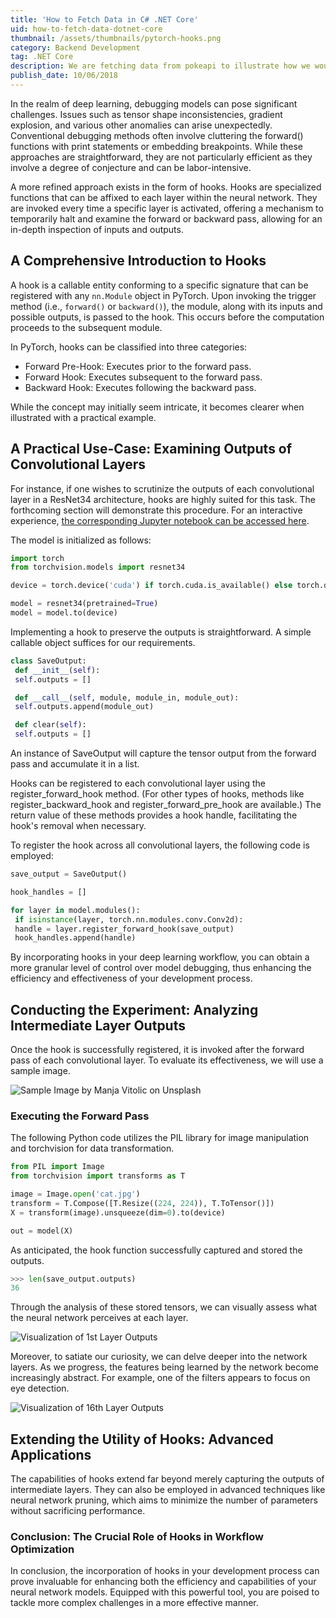 ```yaml
---
title: 'How to Fetch Data in C# .NET Core'
uid: how-to-fetch-data-dotnet-core
thumbnail: /assets/thumbnails/pytorch-hooks.png
category: Backend Development
tag: .NET Core
description: We are fetching data from pokeapi to illustrate how we would perform asynchronous operations in c#.
publish_date: 10/06/2018
---
```


In the realm of deep learning, debugging models can pose significant challenges. Issues such as tensor shape inconsistencies, gradient explosion, and various other anomalies can arise unexpectedly. Conventional debugging methods often involve cluttering the forward() functions with print statements or embedding breakpoints. While these approaches are straightforward, they are not particularly efficient as they involve a degree of conjecture and can be labor-intensive.

A more refined approach exists in the form of hooks. Hooks are specialized functions that can be affixed to each layer within the neural network. They are invoked every time a specific layer is activated, offering a mechanism to temporarily halt and examine the forward or backward pass, allowing for an in-depth inspection of inputs and outputs.

## A Comprehensive Introduction to Hooks

A hook is a callable entity conforming to a specific signature that can be registered with any `nn.Module` object in PyTorch. Upon invoking the trigger method (i.e., `forward()` or `backward()`), the module, along with its inputs and possible outputs, is passed to the hook. This occurs before the computation proceeds to the subsequent module.

In PyTorch, hooks can be classified into three categories:

- Forward Pre-Hook: Executes prior to the forward pass.
- Forward Hook: Executes subsequent to the forward pass.
- Backward Hook: Executes following the backward pass.

While the concept may initially seem intricate, it becomes clearer when illustrated with a practical example.

## A Practical Use-Case: Examining Outputs of Convolutional Layers

For instance, if one wishes to scrutinize the outputs of each convolutional layer in a ResNet34 architecture, hooks are highly suited for this task. The forthcoming section will demonstrate this procedure. For an interactive experience, [the corresponding Jupyter notebook can be accessed here](https://github.com/cosmic-cortex/pytorch-hooks-tutorial).

The model is initialized as follows:

```python
import torch
from torchvision.models import resnet34

device = torch.device('cuda') if torch.cuda.is_available() else torch.device('cpu')

model = resnet34(pretrained=True)
model = model.to(device)
```

Implementing a hook to preserve the outputs is straightforward. A simple callable object suffices for our requirements.

```python
class SaveOutput:
 def __init__(self):
 self.outputs = []

 def __call__(self, module, module_in, module_out):
 self.outputs.append(module_out)

 def clear(self):
 self.outputs = []
```

An instance of SaveOutput will capture the tensor output from the forward pass and accumulate it in a list.

Hooks can be registered to each convolutional layer using the register_forward_hook method. (For other types of hooks, methods like register_backward_hook and register_forward_pre_hook are available.) The return value of these methods provides a hook handle, facilitating the hook's removal when necessary.

To register the hook across all convolutional layers, the following code is employed:

```python
save_output = SaveOutput()

hook_handles = []

for layer in model.modules():
 if isinstance(layer, torch.nn.modules.conv.Conv2d):
 handle = layer.register_forward_hook(save_output)
 hook_handles.append(handle)
```

By incorporating hooks in your deep learning workflow, you can obtain a more granular level of control over model debugging, thus enhancing the efficiency and effectiveness of your development process.

## Conducting the Experiment: Analyzing Intermediate Layer Outputs

Once the hook is successfully registered, it is invoked after the forward pass of each convolutional layer. To evaluate its effectiveness, we will use a sample image.

![Sample Image by Manja Vitolic on Unsplash](/assets/thumbnails/pytorch-cat.jpeg)

### Executing the Forward Pass

The following Python code utilizes the PIL library for image manipulation and torchvision for data transformation.

```python
from PIL import Image
from torchvision import transforms as T

image = Image.open('cat.jpg')
transform = T.Compose([T.Resize((224, 224)), T.ToTensor()])
X = transform(image).unsqueeze(dim=0).to(device)

out = model(X)
```

As anticipated, the hook function successfully captured and stored the outputs.

```python
>>> len(save_output.outputs)
36
```

Through the analysis of these stored tensors, we can visually assess what the neural network perceives at each layer.

![Visualization of 1st Layer Outputs](/assets/thumbnails/pytorch-cat-first-layer.png)

Moreover, to satiate our curiosity, we can delve deeper into the network layers. As we progress, the features being learned by the network become increasingly abstract. For example, one of the filters appears to focus on eye detection.

![Visualization of 16th Layer Outputs](/assets/thumbnails/pytorch-cat-16th-layer.png)

## Extending the Utility of Hooks: Advanced Applications

The capabilities of hooks extend far beyond merely capturing the outputs of intermediate layers. They can also be employed in advanced techniques like neural network pruning, which aims to minimize the number of parameters without sacrificing performance.

### Conclusion: The Crucial Role of Hooks in Workflow Optimization

In conclusion, the incorporation of hooks in your development process can prove invaluable for enhancing both the efficiency and capabilities of your neural network models. Equipped with this powerful tool, you are poised to tackle more complex challenges in a more effective manner.
